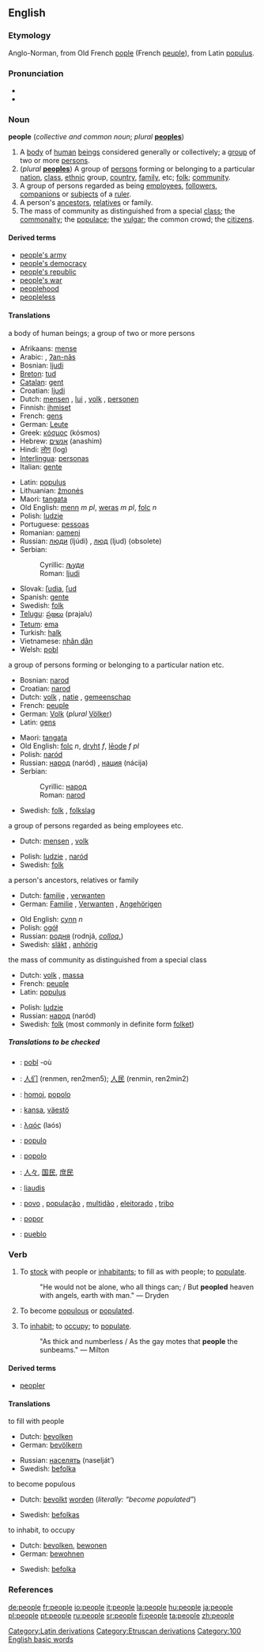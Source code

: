 {{wikipedia}}
==English==

{{rank|here|thought|found|140|people|still|just|while}}

===Etymology===
Anglo-Norman, from Old French [[pople]] (French [[peuple]]), from Latin [[populus]].

===Pronunciation===
*{{IPA|/piːpəl/}}
*{{audio|en-us-people.ogg|Audio (US)}}

===Noun===
'''people''' (''collective and common noun''; ''plural'' '''[[peoples]]''')

# A [[body]] of [[human]] [[being]]s considered generally or collectively; a [[group]] of two or more [[person]]s.
# (''plural'' '''[[peoples]]''') A group of [[person]]s forming or belonging to a particular [[nation]], [[class]], [[ethnic]] group, [[country]], [[family]], etc; [[folk]]; [[community]].
# A group of persons regarded as being [[employee]]s, [[follower]]s, [[companion]]s or [[subject]]s of a [[ruler]].
# A person's [[ancestor]]s, [[relative]]s or family.
# The mass of community as distinguished from a special [[class]]; the [[commonalty]]; the [[populace]]; the [[vulgar]]; the common crowd; the [[citizen]]s.

====Derived terms====
*[[people's army]]
*[[people's democracy]]
*[[people's republic]]
*[[people's war]]
*[[peoplehood]]
*[[peopleless]]

====Translations====
;a body of human beings; a group of two or more persons
{{top}}
*Afrikaans: [[mense]]
*Arabic: {{ARchar|[[الناس]]}} , [[ʔan-nās]]
*Bosnian: [[ljudi]] {{p}}
*[[Breton]]: [[tud]] {{p}}
*[[Catalan]]: [[gent]] {{f}}
*Croatian: [[ljudi]] {{p}}
*Dutch: [[mensen]] {{p}}, [[lui]] {{p}}, [[volk]] {{n}}, [[personen]] {{p}}
*Finnish: [[ihmiset]] {{p}}
*French: [[gens]] {{p}}
*German: [[Leute]] {{p}}
*Greek: [[κόσμος]] (kósmos) {{m}}
*Hebrew: [[אנשים]] (anashim)
*Hindi: [[लोग]] (log)
*[[Interlingua]]: [[personas]] {{p}}
*Italian: [[gente]] {{f}}
{{mid}}
*Latin: [[populus]] {{m}}
*Lithuanian: [[žmonės]] {{m}} {{p}}
*Maori: [[tangata]]
*Old English: [[menn]] ''m pl'', [[weras]] ''m pl'', [[folc]] ''n''
*Polish: [[ludzie]] {{p}}
*Portuguese: [[pessoas]] {{f}}
*Romanian: [[oameni]] {{m}}
*Russian: [[люди]] (ljúdi) {{p}}, [[люд]] (ljud) {{m}} (obsolete)
*Serbian:
*:Cyrillic: [[људи]] {{p}}
*:Roman: [[ljudi]] {{m}}
*Slovak: [[ľudia]], [[ľud]] {{m}}
*Spanish: [[gente]] {{f}}
*Swedish: [[folk]]
*[[Telugu]]: [[ప్రజలు]] (prajalu)
*[[Tetum]]: [[ema]]
*Turkish: [[halk]]
*Vietnamese: [[nhân dân]]
*Welsh: [[pobl]]
{{bottom}}

;a group of persons forming or belonging to a particular nation etc.
{{top}}
*Bosnian: [[narod]] {{m}}
*Croatian: [[narod]] {{m}}
*Dutch: [[volk]] {{n}}, [[natie]] {{f}}, [[gemeenschap]] {{f}}
*French: [[peuple]] {{m}}
*German: [[Volk]] {{n}} (''plural'' [[Völker]])
*Latin: [[gens]] {{f}}
{{mid}}
*Maori: [[tangata]]
*Old English: [[folc]] ''n'', [[dryht]] ''f'', [[leode|lēode]] ''f pl''
*Polish: [[naród]] {{m}}
*Russian: [[народ]] (naród) {{m}}, [[нация]] (nácija) {{f}}
*Serbian:
*:Cyrillic: [[народ]] {{m}}
*:Roman: [[narod]] {{m}}
*Swedish: [[folk]] {{n}}, [[folkslag]] {{n}}
{{bottom}}

;a group of persons regarded as being employees etc.
{{top}}
*Dutch: [[mensen]] {{p}}, [[volk]] {{n}}
{{mid}}
*Polish: [[ludzie]] {{p}}, [[naród]] {{m}}
*Swedish: [[folk]] {{n}}
{{bottom}}

;a person's ancestors, relatives or family
{{top}}
*Dutch: [[familie]] {{f}}, [[verwanten]] {{p}}
*German: [[Familie]] {{f}}, [[Verwanten]] {{p}}, [[Angehörigen]] {{p}}
{{mid}}
*Old English: [[cynn]] ''n''
*Polish: [[ogół]] {{m}}
*Russian: [[родня]] (rodnjá, ''[[colloquial|colloq.]]'') {{f}}
*Swedish: [[släkt]] {{c}}, [[anhörig]] {{c}}
{{bottom}}

;the mass of community as distinguished from a special class
{{top}}
*Dutch: [[volk]] {{n}}, [[massa]] {{f}}
*French: [[peuple]] {{m}}
*Latin: [[populus]] {{m}}
{{mid}}
*Polish: [[ludzie]] {{p}}
*Russian: [[народ]] (naród) {{m}}
*Swedish: [[folk]] {{n}} (most commonly in definite form [[folket]])
{{bottom}}

=====Translations to be checked=====
*{{ttbc|Breton}}: [[pobl]] {{f}} -où
*{{ttbc|Chinese}}: [[人们]] (renmen, ren2men5); [[人民]] (renmin, ren2min2)
*{{ttbc|Esperanto}}: [[homoj]], [[popolo]]
*{{ttbc|Finnish}}: [[kansa]], [[väestö]]
*{{ttbc|Greek}}: [[λαός]] (laós) {{m}}
*{{ttbc|Interlingua}}: [[populo]]
*{{ttbc|Italian}}: [[popolo]] {{m}}
*{{ttbc|Japanese}}: [[人々]], [[国民]], [[庶民]]
*{{ttbc|Lithuanian}}: [[liaudis]] {{f}}
*{{ttbc|Portuguese}}: [[povo]] {{m}}, [[população]] {{m}}, [[multidão]] {{m}}, [[eleitorado]] {{m}}, [[tribo]] {{m}}
*{{ttbc|Romanian}}: [[popor]] {{f}}
*{{ttbc|Spanish}}: [[pueblo]] {{m}}

===Verb===
{{en-infl-reg-other-e|peopl|e|}}

# {{transitive}} To [[stock]] with people or [[inhabitant]]s; to fill as with people; to [[populate]].
#: "He would not be alone, who all things can; / But '''peopled''' heaven with angels, earth with man." — Dryden
# {{intransitive}} To become [[populous]] or [[populated]].
# {{transitive}} To [[inhabit]]; to [[occupy]]; to [[populate]].
#: "As thick and numberless / As the gay motes that '''people''' the sunbeams." — Milton

====Derived terms====
*[[peopler]]

====Translations====
;to fill with people
{{top}}
*Dutch: [[bevolken]]
*German: [[bevölkern]]
{{mid}}
*Russian: [[населять]] (naselját’)
*Swedish: [[befolka]]
{{bottom}}

;to become populous
{{top}}
*Dutch: [[bevolkt]] [[worden]] (''literally: “become populated”'')
{{mid}}
*Swedish: [[befolkas]]
{{bottom}}

;to inhabit, to occupy
{{top}}
*Dutch: [[bevolken]], [[bewonen]]
*German: [[bewohnen]]
{{mid}}
*Swedish: [[befolka]]
{{bottom}}

===References===
{{R:Webster 1913}}

[[Category:Latin derivations]]
[[Category:Etruscan derivations]]
[[Category:100 English basic words]]

[[de:people]]
[[fr:people]]
[[io:people]]
[[it:people]]
[[la:people]]
[[hu:people]]
[[ja:people]]
[[pl:people]]
[[pt:people]]
[[ru:people]]
[[sr:people]]
[[fi:people]]
[[ta:people]]
[[zh:people]]